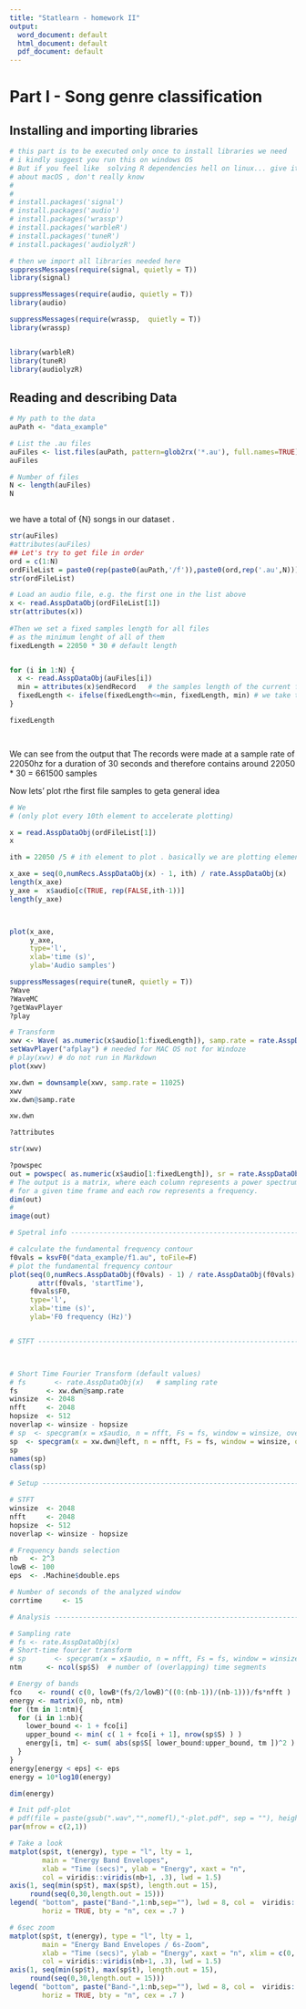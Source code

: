 ```yaml
---
title: "Statlearn - homework II"
output:
  word_document: default
  html_document: default
  pdf_document: default
---
```


# Part I -  Song genre classification 


## Installing and importing libraries

```r

# this part is to be executed only once to install libraries we need 
# i kindly suggest you run this on windows OS
# But if you feel like  solving R dependencies hell on linux... give it a try .
# about macOS , don't really know
# 
# 
# install.packages('signal')
# install.packages('audio')
# install.packages('wrassp')
# install.packages('warbleR')
# install.packages('tuneR')
# install.packages('audiolyzR')


```


```r
# then we import all libraries needed here
suppressMessages(require(signal, quietly = T))
library(signal)

suppressMessages(require(audio, quietly = T)) 
library(audio)

suppressMessages(require(wrassp,  quietly = T))
library(wrassp)


library(warbleR)
library(tuneR)
library(audiolyzR)

```

## Reading and describing Data
```r
# My path to the data 
auPath <- "data_example"

# List the .au files
auFiles <- list.files(auPath, pattern=glob2rx('*.au'), full.names=TRUE)
auFiles

# Number of files 
N <- length(auFiles)
N



```

we have a total of {N} songs in our dataset .


```r
str(auFiles)
#attributes(auFiles)
## Let's try to get file in order 
ord = c(1:N)
ordFileList = paste0(rep(paste0(auPath,'/f')),paste0(ord,rep('.au',N)))
str(ordFileList)
```

```r

# Load an audio file, e.g. the first one in the list above
x <- read.AsspDataObj(ordFileList[1])
str(attributes(x))
 
#Then we set a fixed samples length for all files
# as the minimum lenght of all of them 
fixedLength = 22050 * 30 # default length


for (i in 1:N) {
  x <- read.AsspDataObj(auFiles[i])
  min = attributes(x)$endRecord   # the samples length of the current file
  fixedLength <- ifelse(fixedLength<=min, fixedLength, min) # we take the minimum
}

fixedLength




```

We can see from the output that The records were made at a sample rate of 22050hz 
for a duration of 30 seconds and therefore  contains around 22050 * 30 = 661500 samples

Now lets' plot rthe first file samples to geta general idea


```r

# We 
# (only plot every 10th element to accelerate plotting)

x = read.AsspDataObj(ordFileList[1])
x

ith = 22050 /5 # ith element to plot . basically we are plotting elements each 0.2s

x_axe = seq(0,numRecs.AsspDataObj(x) - 1, ith) / rate.AsspDataObj(x)
length(x_axe)
y_axe =  x$audio[c(TRUE, rep(FALSE,ith-1))]
length(y_axe)



plot(x_axe,
     y_axe,
     type='l',
     xlab='time (s)',
     ylab='Audio samples')

```



```r
suppressMessages(require(tuneR, quietly = T))
?Wave
?WaveMC
?getWavPlayer
?play

# Transform
xwv <- Wave( as.numeric(x$audio[1:fixedLength]), samp.rate = rate.AsspDataObj(x), bit = 16)
setWavPlayer("afplay") # needed for MAC OS not for Windoze
# play(xwv) # do not run in Markdown
plot(xwv)

xw.dwn = downsample(xwv, samp.rate = 11025)
xwv
xw.dwn@samp.rate

xw.dwn

?attributes

str(xwv)
```

```r

?powspec
out = powspec( as.numeric(x$audio[1:fixedLength]), sr = rate.AsspDataObj(x))
# The output is a matrix, where each column represents a power spectrum 
# for a given time frame and each row represents a frequency.
dim(out)
# 
image(out)
```
```r

# Spetral info ------------------------------------------------------------

# calculate the fundamental frequency contour
f0vals = ksvF0("data_example/f1.au", toFile=F)
# plot the fundamental frequency contour
plot(seq(0,numRecs.AsspDataObj(f0vals) - 1) / rate.AsspDataObj(f0vals) +
       attr(f0vals, 'startTime'),
     f0vals$F0, 
     type='l', 
     xlab='time (s)', 
     ylab='F0 frequency (Hz)')



```

```r
# STFT --------------------------------------------------------------------



# Short Time Fourier Transform (default values)
# fs       <- rate.AsspDataObj(x)   # sampling rate
fs       <- xw.dwn@samp.rate
winsize  <- 2048
nfft     <- 2048
hopsize  <- 512
noverlap <- winsize - hopsize
# sp  <- specgram(x = x$audio, n = nfft, Fs = fs, window = winsize, overlap = noverlap)
sp  <- specgram(x = xw.dwn@left, n = nfft, Fs = fs, window = winsize, overlap = noverlap)
sp
names(sp)
class(sp)


```

```r

# Setup -------------------------------------------------------------------

# STFT
winsize  <- 2048
nfft     <- 2048
hopsize  <- 512
noverlap <- winsize - hopsize

# Frequency bands selection
nb   <- 2^3
lowB <- 100
eps  <- .Machine$double.eps

# Number of seconds of the analyzed window
corrtime     <- 15


```

```r

# Analysis ----------------------------------------------------------------

# Sampling rate
# fs <- rate.AsspDataObj(x)
# Short-time fourier transform
# sp       <- specgram(x = x$audio, n = nfft, Fs = fs, window = winsize, overlap = noverlap)
ntm      <- ncol(sp$S)  # number of (overlapping) time segments

# Energy of bands
fco    <- round( c(0, lowB*(fs/2/lowB)^((0:(nb-1))/(nb-1)))/fs*nfft )
energy <- matrix(0, nb, ntm)
for (tm in 1:ntm){
  for (i in 1:nb){
    lower_bound <- 1 + fco[i]
    upper_bound <- min( c( 1 + fco[i + 1], nrow(sp$S) ) )
    energy[i, tm] <- sum( abs(sp$S[ lower_bound:upper_bound, tm ])^2 )
  }
}
energy[energy < eps] <- eps
energy = 10*log10(energy)

dim(energy)

```


```r


# Init pdf-plot
# pdf(file = paste(gsub(".wav","",nomefl),"-plot.pdf", sep = ""), height = 11, width = 8)
par(mfrow = c(2,1))

# Take a look
matplot(sp$t, t(energy), type = "l", lty = 1, 
        main = "Energy Band Envelopes",
        xlab = "Time (secs)", ylab = "Energy", xaxt = "n",
        col = viridis::viridis(nb+1, .3), lwd = 1.5)
axis(1, seq(min(sp$t), max(sp$t), length.out = 15),
     round(seq(0,30,length.out = 15)))
legend( "bottom", paste("Band-",1:nb,sep=""), lwd = 8, col =  viridis::viridis(nb+1, .3),
        horiz = TRUE, bty = "n", cex = .7 )

# 6sec zoom
matplot(sp$t, t(energy), type = "l", lty = 1, 
        main = "Energy Band Envelopes / 6s-Zoom",
        xlab = "Time (secs)", ylab = "Energy", xaxt = "n", xlim = c(0, 6.5),
        col = viridis::viridis(nb+1, .3), lwd = 1.5)
axis(1, seq(min(sp$t), max(sp$t), length.out = 15), 
     round(seq(0,30,length.out = 15)))
legend( "bottom", paste("Band-",1:nb,sep=""), lwd = 8, col =  viridis::viridis(nb+1, .3),
        horiz = TRUE, bty = "n", cex = .7 )
```

